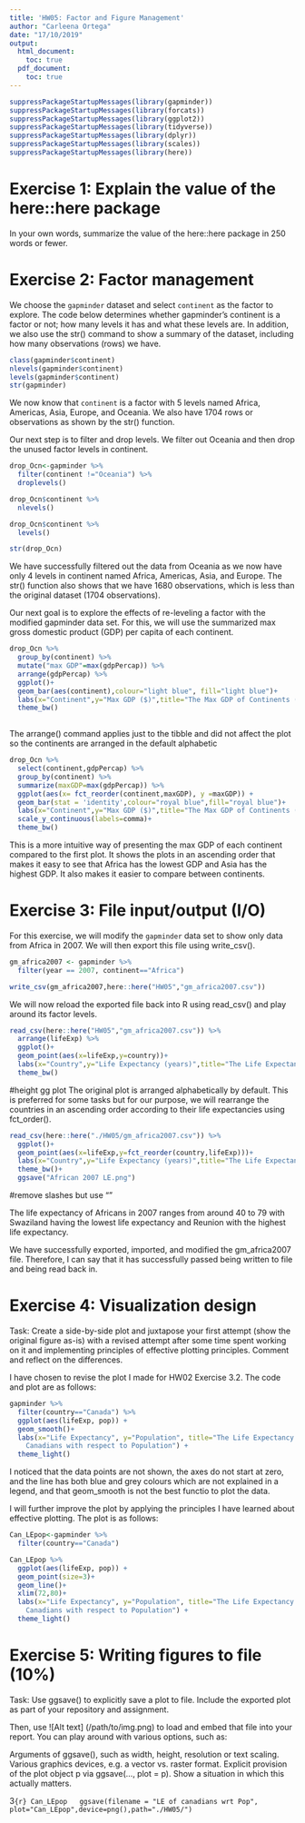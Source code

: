 ```yaml
---
title: 'HW05: Factor and Figure Management'
author: "Carleena Ortega"
date: "17/10/2019"
output: 
  html_document:
    toc: true
  pdf_document:
    toc: true
---
```


```r
suppressPackageStartupMessages(library(gapminder))
suppressPackageStartupMessages(library(forcats))
suppressPackageStartupMessages(library(ggplot2))
suppressPackageStartupMessages(library(tidyverse))
suppressPackageStartupMessages(library(dplyr))
suppressPackageStartupMessages(library(scales))
suppressPackageStartupMessages(library(here))
```



# Exercise 1: Explain the value of the here::here package

In your own words, summarize the value of the here::here package in 250 words or fewer.

# Exercise 2: Factor management

We choose the `gapminder` dataset and select `continent` as the factor to explore. The code below determines whether gapminder's continent is a factor or not; how many levels it has and what these levels are. In addition, we also use the str() command to show a summary of the dataset, including how many observations (rows) we have.
```r
class(gapminder$continent)
nlevels(gapminder$continent)
levels(gapminder$continent)
str(gapminder)
```
We now know that `continent` is a factor with 5 levels named Africa, Americas, Asia, Europe, and Oceania. We also have 1704 rows or observations as shown by the str() function.

Our next step is to filter and drop levels. We filter out Oceania and then drop the unused factor levels in continent. 

```r
drop_Ocn<-gapminder %>% 
  filter(continent !="Oceania") %>% 
  droplevels()

drop_Ocn$continent %>% 
  nlevels() 

drop_Ocn$continent %>% 
  levels()

str(drop_Ocn)
```

We have successfully filtered out the data from Oceania as we now have only 4 levels in continent named Africa, Americas, Asia, and Europe. The str() function also shows that we have 1680 observations, which is less than the original dataset (1704 observations).

Our next goal is to explore the effects of re-leveling a factor with the modified gapminder data set. For this, we will use the summarized max gross domestic product (GDP) per capita of each continent.

```r
drop_Ocn %>% 
  group_by(continent) %>% 
  mutate("max GDP"=max(gdpPercap)) %>% 
  arrange(gdpPercap) %>% 
  ggplot()+
  geom_bar(aes(continent),colour="light blue", fill="light blue")+
  labs(x="Continent",y="Max GDP ($)",title="The Max GDP of Continents (Original)")+
  theme_bw()
 
```

The arrange() command applies just to the tibble and did not affect the plot so the continents are arranged in the default alphabetic


```r
drop_Ocn %>% 
  select(continent,gdpPercap) %>% 
  group_by(continent) %>%
  summarize(maxGDP=max(gdpPercap)) %>% 
  ggplot(aes(x= fct_reorder(continent,maxGDP), y =maxGDP)) +
  geom_bar(stat = 'identity',colour="royal blue",fill="royal blue")+
  labs(x="Continent",y="Max GDP ($)",title="The Max GDP of Continents (Reordered)")+
  scale_y_continuous(labels=comma)+
  theme_bw()
```

This is a more intuitive way of presenting the max GDP of each continent compared to the first plot. It shows the plots in an ascending order that makes it easy to see that Africa has the lowest GDP and Asia has the highest GDP. It also makes it easier to compare between continents.

# Exercise 3: File input/output (I/O)

For this exercise, we will modify the `gapminder` data set to show only data from Africa in 2007. We will then export this file using write_csv().

```r
gm_africa2007 <- gapminder %>% 
  filter(year == 2007, continent=="Africa")

write_csv(gm_africa2007,here::here("HW05","gm_africa2007.csv"))
```

We will now reload the exported file back into R using read_csv() and play around its factor levels.

```r
read_csv(here::here("HW05","gm_africa2007.csv")) %>% 
  arrange(lifeExp) %>%
  ggplot()+
  geom_point(aes(x=lifeExp,y=country))+
  labs(x="Country",y="Life Expectancy (years)",title="The Life Expectancy of African countries in 2007")+
  theme_bw()
```
#height gg plot 
The original plot is arranged alphabetically by default. This is preferred for some tasks but for our purpose, we will rearrange the countries in an ascending order according to their life expectancies using fct_order().
```r
read_csv(here::here("./HW05/gm_africa2007.csv")) %>%
  ggplot()+
  geom_point(aes(x=lifeExp,y=fct_reorder(country,lifeExp)))+
  labs(x="Country",y="Life Expectancy (years)",title="The Life Expectancy of African countries in 2007")+
  theme_bw()+
  ggsave("African 2007 LE.png")
```
#remove slashes but use ""

The life expectancy of Africans in 2007 ranges from around 40 to 79 with Swaziland having the lowest life expectancy and Reunion with the highest life expectancy.

We have successfully exported, imported, and modified the gm_africa2007 file. Therefore, I can say that it has successfully passed being written to file and being read back in.

# Exercise 4: Visualization design

Task: Create a side-by-side plot and juxtapose your first attempt (show the original figure as-is) with a revised attempt after some time spent working on it and implementing principles of effective plotting principles. Comment and reflect on the differences.

I have chosen to revise the plot I made for HW02 Exercise 3.2. The code and plot are as follows:
```r
gapminder %>%
  filter(country=="Canada") %>%
  ggplot(aes(lifeExp, pop)) +
  geom_smooth()+
  labs(x="Life Expectancy", y="Population", title="The Life Expectancy of 
    Canadians with respect to Population") +
  theme_light()
```

I noticed that the data points are not shown, the axes do not start at zero, and the line has both blue and grey colours which are not explained in a legend, and that geom_smooth is not the best functio to plot the data.

I will further improve the plot by applying the principles I have learned about effective plotting. The plot is as follows:
```r
Can_LEpop<-gapminder %>%
  filter(country=="Canada")

Can_LEpop %>% 
  ggplot(aes(lifeExp, pop)) +
  geom_point(size=3)+
  geom_line()+
  xlim(72,80)+
  labs(x="Life Expectancy", y="Population", title="The Life Expectancy of 
    Canadians with respect to Population") +
  theme_light()
```


# Exercise 5: Writing figures to file (10%)

Task: Use ggsave() to explicitly save a plot to file. Include the exported plot as part of your repository and assignment.

Then, use ![Alt text] (/path/to/img.png) to load and embed that file into your report. You can play around with various options, such as:

Arguments of ggsave(), such as width, height, resolution or text scaling.
Various graphics devices, e.g. a vector vs. raster format.
Explicit provision of the plot object p via ggsave(..., plot = p). Show a situation in which this actually matters.

3```{r}
Can_LEpop
  ggsave(filename = "LE of canadians wrt Pop", plot="Can_LEpop",device=png(),path="./HW05/")
```

